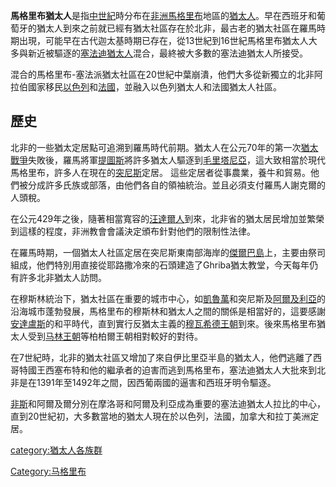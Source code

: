 {{unreferenced|time=2016-10-11T01:33:55+00:00}}
'''馬格里布猶太人'''是指[[中世紀|中世紀]]時分布在[[非洲|非洲]][[馬格里布|馬格里布]]地區的[[猶太人|猶太人]]。早在西班牙和葡萄牙的猶太人到來之前就已經有猶太社區存在於北非，最古老的猶太社區在羅馬時期出現，可能早在古代迦太基時期已存在，從13世紀到16世紀馬格里布猶太人大多與新近被驅逐的[[塞法迪猶太人|塞法迪猶太人]]混合，最終被大多數的塞法迪猶太人所接受。

混合的馬格里布-塞法派猶太社區在20世紀中葉崩潰，他們大多從新獨立的北非阿拉伯國家移民[[以色列|以色列]]和[[法國|法國]]，並融入以色列猶太人和法國猶太人社區。

==歷史==
北非的一些猶太定居點可追溯到羅馬時代前期。猶太人在公元70年的第一次[[猶太戰爭|猶太戰爭]]失敗後，羅馬將軍[[提圖斯|提圖斯]]將許多猶太人驅逐到[[毛里塔尼亞|毛里塔尼亞]]，這大致相當於現代馬格里布，許多人在現在的[[突尼斯|突尼斯]]定居。 這些定居者從事農業，養牛和貿易。他們被分成許多氏族或部落，由他們各自的領袖統治。並且必須支付羅馬人謝克爾的人頭稅。

在公元429年之後，隨著相當寬容的[[汪達爾人|汪達爾人]]到來，北非省的猶太居民增加並繁榮到這樣的程度，非洲教會會議決定頒布針對他們的限制性法律。

在羅馬時期，一個猶太人社區定居在突尼斯東南部海岸的[[傑爾巴島|傑爾巴島]]上，主要由祭司組成，他們特別用直接從耶路撒冷來的石頭建造了Ghriba猶太教堂，今天每年仍有許多北非猶太人訪問。

在穆斯林統治下，猶太社區在重要的城市中心，如[[凱魯萬|凱魯萬]]和突尼斯及[[阿爾及利亞|阿爾及利亞]]的沿海城市蓬勃發展，馬格里布的穆斯林和猶太人之間的關係是相當好的，這要感謝[[安達盧斯|安達盧斯]]的和平時代，直到實行反猶太主義的[[穆瓦希德王朝|穆瓦希德王朝]]到來。後來馬格里布猶太人受到[[马林王朝|马林王朝]]等柏柏爾王朝相對較好的對待。

在7世紀時，北非的猶太社區又增加了來自伊比里亞半島的猶太人，他們逃離了西哥特國王西塞布特和他的繼承者的迫害而逃到馬格里布，塞法迪猶太人大批來到北非是在1391年至1492年之間，因西葡兩國的逼害和西班牙明令驅逐。

[[非斯|非斯]]和阿爾及爾分別在摩洛哥和阿爾及利亞成為重要的塞法迪猶太人拉比的中心，直到20世紀初，大多數當地的猶太人現在於以色列，法國，加拿大和拉丁美洲定居。

{{犹太人和犹太教}}

[[category:猶太人各族群|category:猶太人各族群]]
[[Category:马格里布|Category:马格里布]]